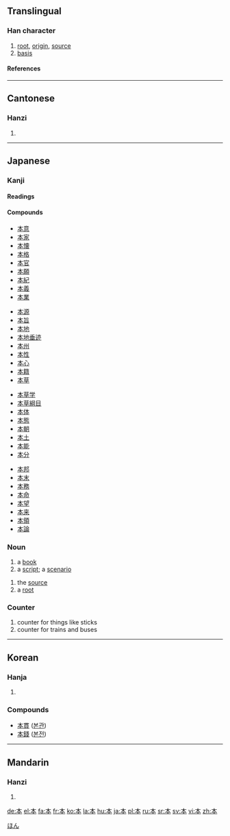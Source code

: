 {{see|夲}}

==Translingual==
===Han character===
{{Han char|rn=75|rad=木|as=01|sn=5|four=5023<sub>0</sub>|canj=木一 (DM)}}
# [[root]], [[origin]], [[source]]
# [[basis]]
====References====
{{Han ref|kx=0509.070|dkj=14421|dj=0891.020|hdz=21151.010|uh=672C|ud=26412|bh=A5BB|bd=42427}}
----
==Cantonese==
===Hanzi===
{{yue-hanzi|jyut=|y=[[bun2]]}}
# {{defn|Cantonese}}
----
== Japanese ==
[[Category:1000_Japanese_basic_words|ほん]]
===Kanji===
{{ja-kanji|grade=1|rs=木01}}
====Readings====
{{ja-readings|on=[[ほん]] (hon)|kun=[[もと]] (moto)|nadzuke=[[なり]] (nari), [[はじめ]] (hajime), [[もと]] (moto)}}
====Compounds====
{{top4}}
*[[本意]]
*[[本家]]
*[[本懐]]
*[[本格]]
*[[本官]]
*[[本願]]
*[[本紀]]
*[[本義]]
*[[本業]]
{{mid4}}
*[[本源]]
*[[本旨]]
*[[本地]]
*[[本地垂迹]]
*[[本州]]
*[[本性]]
*[[本心]]
*[[本籍]]
*[[本草]]
{{mid4}}
*[[本草学]]
*[[本草綱目]]
*[[本体]]
*[[本態]]
*[[本朝]]
*[[本土]]
*[[本能]]
*[[本分]]
{{mid4}}
*[[本邦]]
*[[本末]]
*[[本務]]
*[[本命]]
*[[本望]]
*[[本来]]
*[[本領]]
*[[本論]]
{{bottom}}

=== Noun ===
{{ja-noun|k|count=冊|hira=ほん|rom=hon}}
# a [[book]]
# a [[script]]; a [[scenario]]
{{ja-noun|k|count=個|hira=もと|rom=moto}}
# the [[source]]
# a [[root]]
=== Counter ===
{{ja-pos|k|counter|hira=ほん|rom=hon}}
# counter for things like sticks
# counter for trains and buses
----

==Korean==
===Hanja===
{{ko-hanja|hangeul=본|eumhun=[[뿌리]] (ppuri)|rv=bon|mr=pon|y=pon}}
# {{defn|Korean}}

===Compounds===
* [[本貫]] ([[본관]])
* [[本錢]] ([[본전]])

----
==Mandarin==
===Hanzi===
{{cmn-hanzi|pin=[[běn]] ([[ben3]])|wg=[[pen3|pen<sup>3</sup>]]}}
# {{defn|Mandarin}}

[[de:本]]
[[el:本]]
[[fa:本]]
[[fr:本]]
[[ko:本]]
[[la:本]]
[[hu:本]]
[[ja:本]]
[[pl:本]]
[[ru:本]]
[[sr:本]]
[[sv:本]]
[[vi:本]]
[[zh:本]]